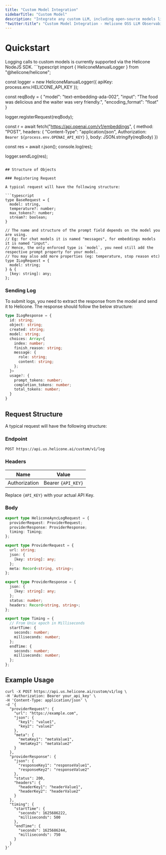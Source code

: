 ```yaml
---
title: "Custom Model Integration"
sidebarTitle: "Custom Model"
description: "Integrate any custom LLM, including open-source models like Llama and GPT-Neo, with Helicone. Step-by-step guide for both NodeJS and Curl implementations to connect your proprietary or open-source models."
"twitter:title": "Custom Model Integration - Helicone OSS LLM Observability"
---
```


# Quickstart

<Tabs>
<Tab title="NodeJS">
Logging calls to custom models is currently supported via the Helicone NodeJS SDK.
```typescript
import { HeliconeManualLogger } from "@helicone/helicone";

const logger = new HeliconeManualLogger({
  apiKey: process.env.HELICONE_API_KEY
});

const reqBody = {
  "model": "text-embedding-ada-002",
  "input": "The food was delicious and the waiter was very friendly.",
  "encoding_format": "float"
}

logger.registerRequest(reqBody);

const r = await fetch("https://api.openai.com/v1/embeddings", {
  method: "POST",
  headers: {
    "Content-Type": "application/json",
    Authorization: `Bearer ${process.env.OPENAI_API_KEY}`
  },
  body: JSON.stringify(reqBody)
})

const res = await r.json();
console.log(res);

logger.sendLog(res);
```

## Structure of Objects

### Registering Request

A typical request will have the following structure:

```typescript
type BaseRequest = {
  model: string,
  temperature?: number;
  max_tokens?: number;
  stream?: boolean;
}

// The name and structure of the prompt field depends on the model you are using.
// Eg: for chat models it is named "messages", for embeddings models it is named "input".
// Hence, the only enforced type is `model`, you need still add the respective prompt property for your model.
// You may also add more properties (eg: temperature, stop reason etc)
type ILogRequest = {
  model: string;
} & {
  [key: string]: any;
};
```

### Sending Log
To submit logs, you need to extract the response from the model and send it to Helicone. The
response should follow the below structure:

```typescript
type ILogResponse = {
  id: string;
  object: string;
  created: string;
  model: string;
  choices: Array<{
    index: number;
    finish_reason: string;
    message: {
      role: string;
      content: string;
    };
  }>
  usage?: {
    prompt_tokens: number;
    completion_tokens: number;
    total_tokens: number;
  }
}
```
</Tab>

<Tab title="Curl">

## Request Structure
A typical request will have the following structure:

### Endpoint
```
POST https://api.us.helicone.ai/custom/v1/log
```

### Headers

| Name          | Value              |
| ------------- | ------------------ |
| Authorization | Bearer `{API_KEY}` |

Replace `{API_KEY}` with your actual API Key.

### Body
```typescript
export type HeliconeAyncLogRequest = {
  providerRequest: ProviderRequest;
  providerResponse: ProviderResponse;
  timing: Timing;
};

export type ProviderRequest = {
  url: string;
  json: {
    [key: string]: any;
  };
  meta: Record<string, string>;
};

export type ProviderResponse = {
  json: {
    [key: string]: any;
  };
  status: number;
  headers: Record<string, string>;
};

export type Timing = {
  // From Unix epoch in Milliseconds
  startTime: {
    seconds: number;
    milliseconds: number;
  };
  endTime: {
    seconds: number;
    milliseconds: number;
  };
};
```

## Example Usage
```
curl -X POST https://api.us.helicone.ai/custom/v1/log \
-H 'Authorization: Bearer your_api_key' \
-H 'Content-Type: application/json' \
-d '{
  "providerRequest": {
    "url": "https://example.com",
    "json": {
      "key1": "value1",
      "key2": "value2"
    },
    "meta": {
      "metaKey1": "metaValue1",
      "metaKey2": "metaValue2"
    }
  },
  "providerResponse": {
    "json": {
      "responseKey1": "responseValue1",
      "responseKey2": "responseValue2"
    },
    "status": 200,
    "headers": {
      "headerKey1": "headerValue1",
      "headerKey2": "headerValue2"
    }
  },
  "timing": {
    "startTime": {
      "seconds": 1625686222,
      "milliseconds": 500
    },
    "endTime": {
      "seconds": 1625686244,
      "milliseconds": 750
    }
  }
}'
```


</Tab>

</Tabs>
